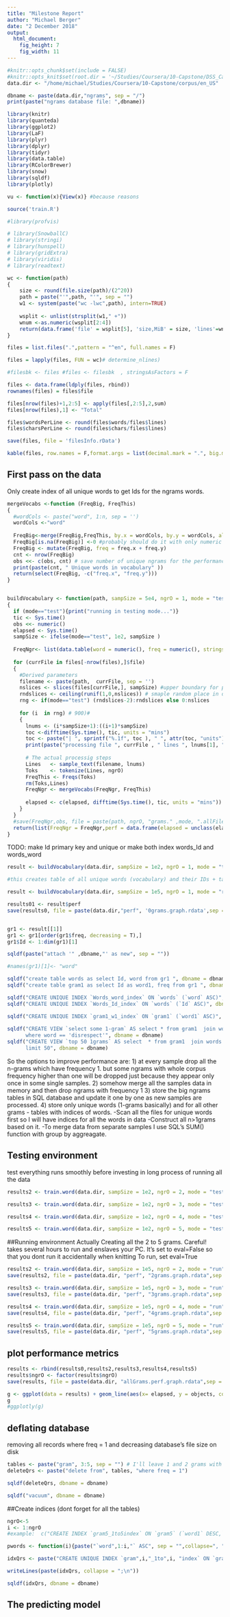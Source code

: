 ```yaml
---
title: "Milestone Report"
author: "Michael Berger"
date: "2 December 2018"
output: 
  html_document: 
    fig_height: 7
    fig_width: 11
---
```


```r
#knitr::opts_chunk$set(include = FALSE)
#knitr::opts_knit$set(root.dir = '~/Studies/Coursera/10-Capstone/DSS_Capstone/')
data.dir <- "/home/michael/Studies/Coursera/10-Capstone/corpus/en_US"

dbname <- paste(data.dir,"ngrams", sep = "/")
print(paste("ngrams database file: ",dbname))

library(knitr)
library(quanteda)
library(ggplot2)
library(LaF)
library(plyr)
library(dplyr)
library(tidyr) 
library(data.table)
library(RColorBrewer)
library(snow)
library(sqldf)
library(plotly)

vu <- function(x){View(x)} #because reasons

source('train.R')

#library(profvis)

# library(SnowballC)
# library(stringi)
# library(hunspell)
# library(gridExtra)
# library(viridis)
# library(readtext)

```

    
```r

wc <- function(path)
{
    size <- round(file.size(path)/(2^20))
    path = paste("'",path, "'", sep = "")
    w1 <- system(paste("wc -lwc",path), intern=TRUE)
    
    wsplit <- unlist(strsplit(w1," +"))
    wnum <-as.numeric(wsplit[2:4])
    return(data.frame('file' = wsplit[5], 'size,MiB' = size, 'lines'=wnum[1], 'words'=wnum[2], 'chars'=wnum[3], stringsAsFactors = F))
}

files = list.files(".",pattern = "^en", full.names = F)

files = lapply(files, FUN = wc)# determine_nlines)

#filesbk <- files #files <- filesbk  , stringsAsFactors = F

files <- data.frame(ldply(files, rbind))
rownames(files) = files$file

files[nrow(files)+1,2:5] <- apply(files[,2:5],2,sum)
files[nrow(files),1] <- "Total"

files$wordsPerLine <- round(files$words/files$lines)
files$charsPerLine <- round(files$chars/files$lines)

save(files, file = 'filesInfo.rData')

kable(files, row.names = F,format.args = list(decimal.mark = ".", big.mark = ","))
```
 



## First pass on the data
Only create index of all unique words to get Ids for the ngrams words.

```r

mergeVocabs <-function (FreqBig, FreqThis)
{  
  #wordCols <- paste("word", 1:n, sep = '')
  wordCols <-"word"
  
  FreqBig<-merge(FreqBig,FreqThis, by.x = wordCols, by.y = wordCols, all =T, sort = T)
  FreqBig[is.na(FreqBig)] <-0 #probably should do it with only numeric columns for speed
  FreqBig <- mutate(FreqBig, freq = freq.x + freq.y)
  cnt <- nrow(FreqBig)
  obs <<- c(obs, cnt) # save number of unique ngrams for the performance report
  print(paste(cnt, " Unique words in vocabulary" ))
  return(select(FreqBig, -c("freq.x", "freq.y")))
}


buildVocabulary <- function(path, sampSize = 5e4, ngrO = 1, mode = "test" )
{
  if (mode=="test"){print("running in testing mode...")}
  tic <- Sys.time()
  obs <<- numeric()
  elapsed <- Sys.time()
  sampSize <- ifelse(mode=="test", 1e2, sampSize )
  
  FreqNgr<- list(data.table(word = numeric(), freq = numeric(), stringsAsFactors = F, key = "word"))
  
  for (currFile in files[-nrow(files),]$file)
  {
    #Derived parameters
    filename <- paste(path,  currFile, sep = '')
    nslices <- slices(files[currFile,], sampSize) #upper boundary for processing loop
    rndslices <- ceiling(runif(1,0,nslices)) # smaple random place in data for testing
    rng <- if(mode=="test") (rndslices-2):rndslices else 0:nslices 
    
    for (i  in rng) # 900)#
    {
      lnums <- (i*sampSize+1):((i+1)*sampSize)
      toc <-difftime(Sys.time(), tic, units = "mins")
      toc <- paste("| ", sprintf("%.1f", toc ), " ", attr(toc, "units"), "elapsed")
      print(paste("processing file ", currFile , " lines ", lnums[1], " - ", tail(lnums,1),toc))
      
      # The actual processig steps
      Lines   <- sample_text(filename, lnums) 
      Toks    <- tokenize(Lines, ngrO)
      FreqThis <- Freqs(Toks)
      rm(Toks,Lines)
      FreqNgr <- mergeVocabs(FreqNgr, FreqThis)
      
      elapsed <- c(elapsed, difftime(Sys.time(), tic, units = "mins"))
    }
  }
  #save(FreqNgr,obs, file = paste(path, ngrO, "grams." ,mode, ".allFiles.rData", sep = ''))
  return(list(FreqNgr = FreqNgr,perf = data.frame(elapsed = unclass(elapsed), objects =obs, ngrO = rep(ngrO, length(obs)))))
}


```

TODO: make Id primary key and unique 
      or
      make both index words_Id and words_word

```r
result <- buildVocabulary(data.dir, sampSize = 1e2, ngrO = 1, mode = "test")
```


```r
#this creates table of all unique words (vocabulary) and their IDs + table of 1-grams 

result <- buildVocabulary(data.dir, sampSize = 1e5, ngrO = 1, mode = "run")

results01 <- result$perf
save(results0, file = paste(data.dir,"perf", '0grams.graph.rdata',sep = "/"))


gr1 <- result[[1]]
gr1 <- gr1[order(gr1$freq, decreasing = T),]
gr1$Id <- 1:dim(gr1)[1]

sqldf(paste("attach '" ,dbname,"' as new", sep = ""))

#names(gr1)[1]<- "word"

sqldf("create table words as select Id, word from gr1 ", dbname = dbname)
sqldf("create table gram1 as select Id as word1, freq from gr1 ", dbname = dbname)

sqldf("CREATE UNIQUE INDEX `Words_word_index` ON `words` (`word` ASC)", dbname = dbname)
sqldf("CREATE UNIQUE INDEX `Words_Id_index` ON `words` (`Id` ASC)", dbname = dbname)

sqldf("CREATE UNIQUE INDEX `gram1_w1_index` ON `gram1` (`word1` ASC)", dbname = dbname)
  
sqldf("CREATE VIEW `select some 1-gram` AS select * from gram1  join words on (Id = word1)
      where word == 'disrespect'", dbname = dbname)
sqldf("CREATE VIEW `top 50 1grams` AS select  * from gram1  join words on (Id = word1) 
      limit 50", dbname = dbname)
```



So the options to improve performance are:
1) at every sample drop all the n-grams which have frequency 1.  but some ngrams with whole corpus frequency higher than one will be dropped just because they appear only once in some single  samples.
2) somehow merge all the samples data in memory and then drop ngrams with frequency 1
3) store the big ngrams tables in SQL database and update it one by one as new samples are processed. 
4) store only unique words (1-grams basically) and for all other grams - tables with indices of words. 
  -Scan all the files for unique words first so I will have indices for all the words in data 
  -Construct all n>1grams based on it. 
  -To merge data from separate samples I use SQL's SUM() function with group by aggreagate.


## Testing environment
test everything runs smoothly before investing in long process of running all the data  
```r

results2 <- train.word(data.dir, sampSize = 1e2, ngrO = 2, mode = "test")

results3 <- train.word(data.dir, sampSize = 1e2, ngrO = 3, mode = "test")

results4 <- train.word(data.dir, sampSize = 1e2, ngrO = 4, mode = "test")

results5 <- train.word(data.dir, sampSize = 1e2, ngrO = 5, mode = "test")

```

##Running environment
Actually Creating all the 2 to 5 grams. 
Careful! takes several hours to run and enslaves your PC.
It's set to eval=False so that you dont run it accidentally when knitting
To run, set eval=True

```r

results2 <- train.word(data.dir, sampSize = 1e5, ngrO = 2, mode = "run")
save(results2, file = paste(data.dir, "perf", "2grams.graph.rdata",sep = "/"))

results3 <- train.word(data.dir, sampSize = 1e5, ngrO = 3, mode = "run")
save(results3, file = paste(data.dir, "perf", "3grams.graph.rdata",sep = "/"))

results4 <- train.word(data.dir, sampSize = 1e5, ngrO = 4, mode = "run")
save(results4, file = paste(data.dir, "perf", "4grams.graph.rdata",sep = "/"))

results5 <- train.word(data.dir, sampSize = 1e5, ngrO = 5, mode = "run")
save(results5, file = paste(data.dir, "perf", "5grams.graph.rdata",sep = "/"))

```

## plot performance metrics
```r
results <- rbind(results0,results2,results3,results4,results5)
results$ngrO <- factor(results$ngrO)
save(results, file = paste(data.dir, "allGrams.perf.graph.rdata",sep = "/"))

g <- ggplot(data = results) + geom_line(aes(x= elapsed, y = objects, color = ngrO))
g
#ggplotly(g)

```


## deflating database
removing all records where freq = 1 and decreasing database's file size on disk
```r
tables <- paste("gram", 3:5, sep = "") # I'll leave 1 and 2 grams with freq = 1 
deleteQrs <- paste("delete from", tables, "where freq = 1")

sqldf(deleteQrs, dbname = dbname)

sqldf("vacuum", dbname = dbname)

```

##Create indices (dont forget for all the tables)
```r
ngrO<-5
i <- 1:ngrO
#example:  c("CREATE INDEX `gram5_1to5index` ON `gram5` (`word1` DESC,`word2` DESC,`word3` DESC,`word4` DESC,`word5` DESC)")

pwords <- function(i){paste("`word",1:i,"` ASC", sep = "",collapse=", ")}

idxQrs <- paste("CREATE UNIQUE INDEX `gram",i,"_1to",i, "index` ON `gram",i,"` (",lapply(i, pwords),")" , sep = "")

writeLines(paste(idxQrs, collapse = ";\n"))

sqldf(idxQrs, dbname = dbname)

```



## The predicting model












